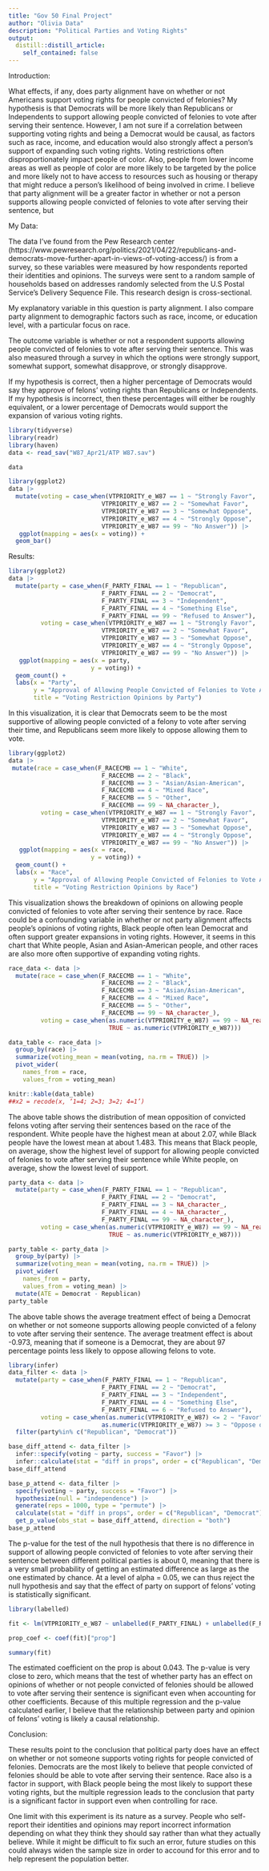 ```yaml
---
title: "Gov 50 Final Project"
author: "Olivia Data"
description: "Political Parties and Voting Rights"
output:
  distill::distill_article:
    self_contained: false
---
```


Introduction:

What effects, if any, does party alignment have on whether or not Americans support voting rights for people convicted of felonies? My hypothesis is that Democrats will be more likely than Republicans or Independents to support allowing people convicted of felonies to vote after serving their sentence. However, I am not sure if a correlation between supporting voting rights and being a Democrat would be causal, as factors such as race, income, and education would also strongly affect a person's support of expanding such voting rights. Voting restrictions often disproportionately impact people of color. Also, people from lower income areas as well as people of color are more likely to be targeted by the police and more likely not to have access to resources such as housing or therapy that might reduce a person's likelihood of being involved in crime. I believe that party alignment will be a greater factor in whether or not a person supports allowing people convicted of felonies to vote after serving their sentence, but 

My Data:

The data I've found from the Pew Research center (https://www.pewresearch.org/politics/2021/04/22/republicans-and-democrats-move-further-apart-in-views-of-voting-access/) is from a survey, so these variables were measured by how respondents reported their identities and opinions. The surveys were sent to a random sample of households based on addresses randomly selected from the U.S Postal Service's Delivery Sequence File. This research design is cross-sectional.

My explanatory variable in this question is party alignment. I also compare party alignment to demographic factors such as race, income, or education level, with a particular focus on race. 

The outcome variable is whether or not a respondent supports allowing people convicted of felonies to vote after serving their sentence. This was also measured through a survey in which the options were strongly support, somewhat support, somewhat disapprove, or strongly disapprove.

If my hypothesis is correct, then a higher percentage of Democrats would say they approve of felons' voting rights than Republicans or Independents. If my hypothesis is incorrect, then these percentages will either be roughly equivalent, or a lower percentage of Democrats would support the expansion of various voting rights.


```r
library(tidyverse)
library(readr)
library(haven)
data <- read_sav("W87_Apr21/ATP W87.sav")

data
```
```r
library(ggplot2)
data |>
  mutate(voting = case_when(VTPRIORITY_e_W87 == 1 ~ "Strongly Favor",
                          VTPRIORITY_e_W87 == 2 ~ "Somewhat Favor",
                          VTPRIORITY_e_W87 == 3 ~ "Somewhat Oppose",
                          VTPRIORITY_e_W87 == 4 ~ "Strongly Oppose",
                          VTPRIORITY_e_W87 == 99 ~ "No Answer")) |>
   ggplot(mapping = aes(x = voting)) +
  geom_bar()
```

Results:

```r
library(ggplot2)
data |>
  mutate(party = case_when(F_PARTY_FINAL == 1 ~ "Republican",
                          F_PARTY_FINAL == 2 ~ "Democrat",
                          F_PARTY_FINAL == 3 ~ "Independent",
                          F_PARTY_FINAL == 4 ~ "Something Else",
                          F_PARTY_FINAL == 99 ~ "Refused to Answer"),
         voting = case_when(VTPRIORITY_e_W87 == 1 ~ "Strongly Favor",
                          VTPRIORITY_e_W87 == 2 ~ "Somewhat Favor",
                          VTPRIORITY_e_W87 == 3 ~ "Somewhat Oppose",
                          VTPRIORITY_e_W87 == 4 ~ "Strongly Oppose",
                          VTPRIORITY_e_W87 == 99 ~ "No Answer")) |>
   ggplot(mapping = aes(x = party,
                       y = voting)) +
  geom_count() +
  labs(x = "Party",
       y = "Approval of Allowing People Convicted of Felonies to Vote After Serving Their Sentences",
       title = "Voting Restriction Opinions by Party")
```
In this visualization, it is clear that Democrats seem to be the most supportive of allowing people convicted of a felony to vote after serving their time, and Republicans seem more likely to oppose allowing them to vote.

```r
library(ggplot2)
data |>
 mutate(race = case_when(F_RACECMB == 1 ~ "White",
                          F_RACECMB == 2 ~ "Black",
                          F_RACECMB == 3 ~ "Asian/Asian-American",
                          F_RACECMB == 4 ~ "Mixed Race",
                          F_RACECMB == 5 ~ "Other",
                          F_RACECMB == 99 ~ NA_character_),
         voting = case_when(VTPRIORITY_e_W87 == 1 ~ "Strongly Favor",
                          VTPRIORITY_e_W87 == 2 ~ "Somewhat Favor",
                          VTPRIORITY_e_W87 == 3 ~ "Somewhat Oppose",
                          VTPRIORITY_e_W87 == 4 ~ "Strongly Oppose",
                          VTPRIORITY_e_W87 == 99 ~ "No Answer")) |>
   ggplot(mapping = aes(x = race,
                       y = voting)) +
  geom_count() +
  labs(x = "Race",
       y = "Approval of Allowing People Convicted of Felonies to Vote After Serving Their Sentences",
       title = "Voting Restriction Opinions by Race")
```
This visualization shows the breakdown of opinions on allowing people convicted of felonies to vote after serving their sentence by race. Race could be a confounding variable in whether or not party alignment affects people's opinions of voting rights, Black people often lean Democrat and often support greater expansions in voting rights. However, it seems in this chart that White people, Asian and Asian-American people, and other races are also more often supportive of expanding voting rights.


```r
race_data <- data |>
  mutate(race = case_when(F_RACECMB == 1 ~ "White",
                          F_RACECMB == 2 ~ "Black",
                          F_RACECMB == 3 ~ "Asian/Asian-American",
                          F_RACECMB == 4 ~ "Mixed Race",
                          F_RACECMB == 5 ~ "Other",
                          F_RACECMB == 99 ~ NA_character_),
         voting = case_when(as.numeric(VTPRIORITY_e_W87) == 99 ~ NA_real_,
                            TRUE ~ as.numeric(VTPRIORITY_e_W87)))

data_table <- race_data |>
  group_by(race) |>
  summarize(voting_mean = mean(voting, na.rm = TRUE)) |>
  pivot_wider(
    names_from = race, 
    values_from = voting_mean)

knitr::kable(data_table)
##x2 = recode(x, ‘1=4; 2=3; 3=2; 4=1’)
```
The above table shows the distribution of mean opposition of convicted felons voting after serving their sentences based on the race of the respondent. White people have the highest mean at about 2.07, while Black people have the lowest mean at about 1.483. This means that Black people, on average, show the highest level of support for allowing people convicted of felonies to vote after serving their sentence while White people, on average, show the lowest level of support. 

```r
party_data <- data |>
  mutate(party = case_when(F_PARTY_FINAL == 1 ~ "Republican",
                          F_PARTY_FINAL == 2 ~ "Democrat",
                          F_PARTY_FINAL == 3 ~ NA_character_,
                          F_PARTY_FINAL == 4 ~ NA_character_,
                          F_PARTY_FINAL == 99 ~ NA_character_),
         voting = case_when(as.numeric(VTPRIORITY_e_W87) == 99 ~ NA_real_,
                            TRUE ~ as.numeric(VTPRIORITY_e_W87)))

party_table <- party_data |>
  group_by(party) |>
  summarize(voting_mean = mean(voting, na.rm = TRUE)) |>
  pivot_wider(
    names_from = party, 
    values_from = voting_mean) |>
  mutate(ATE = Democrat - Republican)
party_table
```
The above table shows the average treatment effect of being a Democrat on whether or not someone supports allowing people convicted of a felony to vote after serving their sentence. The average treatment effect is about -0.973, meaning that if someone is a Democrat, they are about 97 percentage points less likely to oppose allowing felons to vote.

```r
library(infer)
data_filter <- data |>
  mutate(party = case_when(F_PARTY_FINAL == 1 ~ "Republican",
                          F_PARTY_FINAL == 2 ~ "Democrat",
                          F_PARTY_FINAL == 3 ~ "Independent",
                          F_PARTY_FINAL == 4 ~ "Something Else",
                          F_PARTY_FINAL == 6 ~ "Refused to Answer"),
         voting = case_when(as.numeric(VTPRIORITY_e_W87) <= 2 ~ "Favor",
                          as.numeric(VTPRIORITY_e_W87) >= 3 ~ "Oppose or No Answer")) |>
  filter(party%in% c("Republican", "Democrat"))

base_diff_attend <- data_filter |>
  infer::specify(voting ~ party, success = "Favor") |>
  infer::calculate(stat = "diff in props", order = c("Republican", "Democrat"))
base_diff_attend

base_p_attend <- data_filter |>
  specify(voting ~ party, success = "Favor") |>
  hypothesize(null = "independence") |>
  generate(reps = 1000, type = "permute") |>
  calculate(stat = "diff in props", order = c("Republican", "Democrat")) |>
  get_p_value(obs_stat = base_diff_attend, direction = "both")
base_p_attend
```
The p-value for the test of the null hypothesis that there is no difference in support of allowing people convicted of felonies to vote after serving their sentence between different political parties is about 0, meaning that there is a very small probability of getting an estimated difference as large as the one estimated by chance. At a level of alpha = 0.05, we can thus reject the null hypothesis and say that the effect of party on support of felons' voting is statistically significant.


```r
library(labelled)

fit <- lm(VTPRIORITY_e_W87 ~ unlabelled(F_PARTY_FINAL) + unlabelled(F_RACECMB) + unlabelled(F_EDUCCAT) + unlabelled(F_INC_TIER2), data = data)

prop_coef <- coef(fit)["prop"]

summary(fit)

```
The estimated coefficient on the prop is about 0.043. The p-value is very close to zero, which means that the test of whether party has an effect on opinions of whether or not people convicted of felonies should be allowed to vote after serving their sentence is significant even when accounting for other coefficients. Because of this multiple regression and the p-value calculated earlier, I believe that the relationship between party and opinion of felons' voting is likely a causal relationship.


Conclusion:

These results point to the conclusion that political party does have an effect on whether or not someone supports voting rights for people convicted of felonies. Democrats are the most likely to believe that people convicted of felonies should be able to vote after serving their sentence. Race also is a factor in support, with Black people being the most likely to support these voting rights, but the multiple regression leads to the conclusion that party is a significant factor in support even when controlling for race.

One limit with this experiment is its nature as a survey. People who self-report their identities and opinions may report incorrect information depending on what they think they should say rather than what they actually believe. While it might be difficult to fix such an error, future studies on this could always widen the sample size in order to accound for this error and to help represent the population better.
